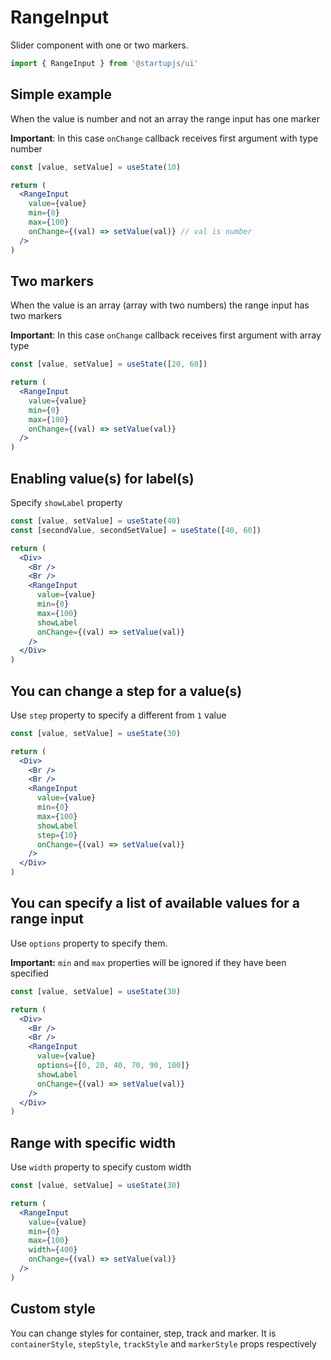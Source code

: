 
# RangeInput

Slider component with one or two markers.

```jsx
import { RangeInput } from '@startupjs/ui'
```

## Simple example
When the value is number and not an array the range input has one marker

**Important**: In this case `onChange` callback receives first argument with type number

```jsx example
const [value, setValue] = useState(10)

return (
  <RangeInput
    value={value}
    min={0}
    max={100}
    onChange={(val) => setValue(val)} // val is number
  />
)
```

## Two markers
When the value is an array (array with two numbers) the range input has two markers

**Important**: In this case `onChange` callback receives first argument with array type

```jsx example
const [value, setValue] = useState([20, 60])

return (
  <RangeInput
    value={value}
    min={0}
    max={100}
    onChange={(val) => setValue(val)}
  />
)
```

## Enabling value(s) for label(s)

Specify `showLabel` property

```jsx example
const [value, setValue] = useState(40)
const [secondValue, secondSetValue] = useState([40, 60])

return (
  <Div>
    <Br />
    <Br />
    <RangeInput
      value={value}
      min={0}
      max={100}
      showLabel
      onChange={(val) => setValue(val)}
    />
  </Div>
)
```

## You can change a step for a value(s)

Use `step` property to specify a different from `1` value

```jsx example
const [value, setValue] = useState(30)

return (
  <Div>
    <Br />
    <Br />
    <RangeInput
      value={value}
      min={0}
      max={100}
      showLabel
      step={10}
      onChange={(val) => setValue(val)}
    />
  </Div>
)
```

## You can specify a list of available values for a range input

Use `options` property to specify them.

**Important:** `min` and `max` properties will be ignored if they have been specified

```jsx example
const [value, setValue] = useState(30)

return (
  <Div>
    <Br />
    <Br />
    <RangeInput
      value={value}
      options={[0, 20, 40, 70, 90, 100]}
      showLabel
      onChange={(val) => setValue(val)}
    />
  </Div>
)
```

## Range with specific width

Use `width` property to specify custom width

```jsx example
const [value, setValue] = useState(30)

return (
  <RangeInput
    value={value}
    min={0}
    max={100}
    width={400}
    onChange={(val) => setValue(val)}
  />
)
```

## Custom style

You can change styles for container, step, track and marker.
It is `containerStyle`, `stepStyle`, `trackStyle` and `markerStyle` props respectively
